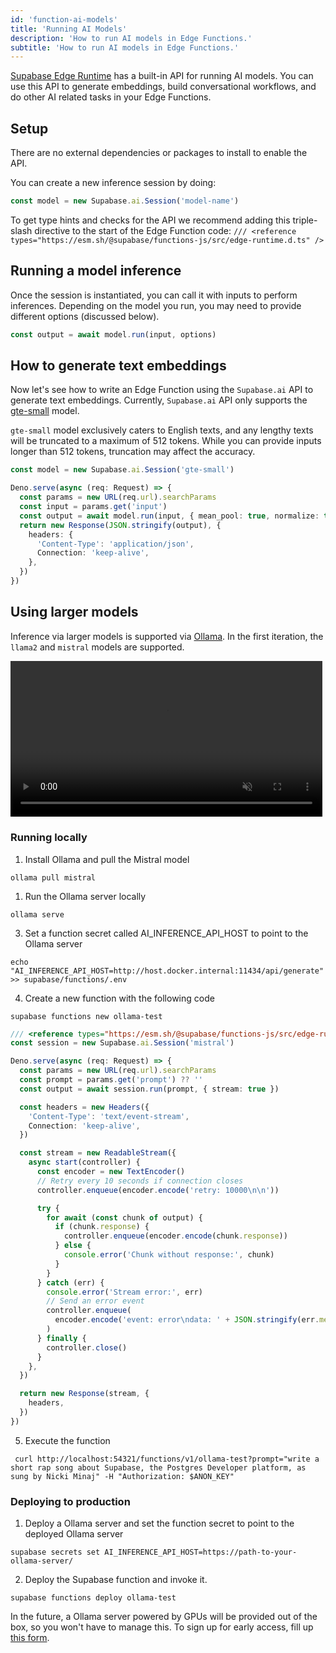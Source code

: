 ```yaml
---
id: 'function-ai-models'
title: 'Running AI Models'
description: 'How to run AI models in Edge Functions.'
subtitle: 'How to run AI models in Edge Functions.'
---
```


[Supabase Edge Runtime](https://github.com/supabase/edge-runtime) has a built-in API for running AI models. You can use this API to generate embeddings, build conversational workflows, and do other AI related tasks in your Edge Functions.

## Setup

There are no external dependencies or packages to install to enable the API.

You can create a new inference session by doing:

```ts
const model = new Supabase.ai.Session('model-name')
```

<Admonition type="tip">

To get type hints and checks for the API we recommend adding this triple-slash directive to the start of the Edge Function code: `/// <reference types="https://esm.sh/@supabase/functions-js/src/edge-runtime.d.ts" />`

</Admonition>

## Running a model inference

Once the session is instantiated, you can call it with inputs to perform inferences. Depending on the model you run, you may need to provide different options (discussed below).

```ts
const output = await model.run(input, options)
```

## How to generate text embeddings

Now let's see how to write an Edge Function using the `Supabase.ai` API to generate text embeddings. Currently, `Supabase.ai` API only supports the [gte-small](https://huggingface.co/Supabase/gte-small) model.

<Admonition type="tip">

`gte-small` model exclusively caters to English texts, and any lengthy texts will be truncated to a maximum of 512 tokens. While you can provide inputs longer than 512 tokens, truncation may affect the accuracy.

</Admonition>

```ts
const model = new Supabase.ai.Session('gte-small')

Deno.serve(async (req: Request) => {
  const params = new URL(req.url).searchParams
  const input = params.get('input')
  const output = await model.run(input, { mean_pool: true, normalize: true })
  return new Response(JSON.stringify(output), {
    headers: {
      'Content-Type': 'application/json',
      Connection: 'keep-alive',
    },
  })
})
```

## Using larger models

Inference via larger models is supported via [Ollama](https://ollama.com/). In the first iteration, the `llama2` and `mistral` models are supported.

<video width="99%" muted playsInline controls={true}>
  <source
    src="https://xguihxuzqibwxjnimxev.supabase.co/storage/v1/object/public/videos/docs/guides/edge-functions-inference-2.mp4"
    type="video/mp4"
  />
</video>

### Running locally

1. Install Ollama and pull the Mistral model

```
ollama pull mistral
```

1. Run the Ollama server locally

```
ollama serve
```

3. Set a function secret called AI_INFERENCE_API_HOST to point to the Ollama server

```
echo "AI_INFERENCE_API_HOST=http://host.docker.internal:11434/api/generate" >> supabase/functions/.env
```

4. Create a new function with the following code

```
supabase functions new ollama-test
```

```ts
/// <reference types="https://esm.sh/@supabase/functions-js/src/edge-runtime.d.ts" />
const session = new Supabase.ai.Session('mistral')

Deno.serve(async (req: Request) => {
  const params = new URL(req.url).searchParams
  const prompt = params.get('prompt') ?? ''
  const output = await session.run(prompt, { stream: true })

  const headers = new Headers({
    'Content-Type': 'text/event-stream',
    Connection: 'keep-alive',
  })

  const stream = new ReadableStream({
    async start(controller) {
      const encoder = new TextEncoder()
      // Retry every 10 seconds if connection closes
      controller.enqueue(encoder.encode('retry: 10000\n\n'))

      try {
        for await (const chunk of output) {
          if (chunk.response) {
            controller.enqueue(encoder.encode(chunk.response))
          } else {
            console.error('Chunk without response:', chunk)
          }
        }
      } catch (err) {
        console.error('Stream error:', err)
        // Send an error event
        controller.enqueue(
          encoder.encode('event: error\ndata: ' + JSON.stringify(err.message) + '\n\n')
        )
      } finally {
        controller.close()
      }
    },
  })

  return new Response(stream, {
    headers,
  })
})
```

5. Execute the function

```
 curl http://localhost:54321/functions/v1/ollama-test?prompt="write a short rap song about Supabase, the Postgres Developer platform, as sung by Nicki Minaj" -H "Authorization: $ANON_KEY"
```

### Deploying to production

1. Deploy a Ollama server and set the function secret to point to the deployed Ollama server

```
supabase secrets set AI_INFERENCE_API_HOST=https://path-to-your-ollama-server/
```

2. Deploy the Supabase function and invoke it.

```
supabase functions deploy ollama-test
```

In the future, a Ollama server powered by GPUs will be provided out of the box, so you won't have to manage this. To sign up for early access, fill up [this form](https://forms.supabase.com/supabase.ai-llm-early-access).
